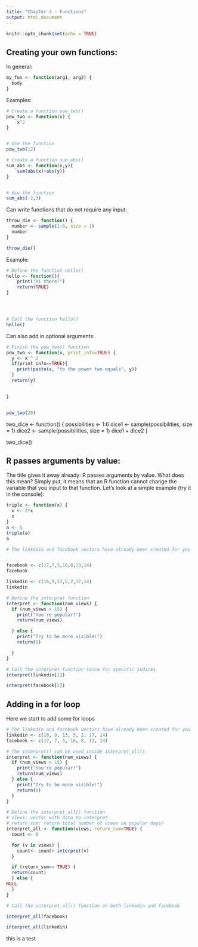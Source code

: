 ```yaml
---
title: "Chapter 3 - Functions"
output: html_document
---
```


```r
knitr::opts_chunk$set(echo = TRUE)
```


## Creating your own functions:

In general:

```r
my_fun <- function(arg1, arg2) {
  body
}
```

Examples:

```r
# Create a function pow_two()
pow_two <- function(x) {
    x^2
}


# Use the function
pow_two(12)

# Create a function sum_abs()
sum_abs <- function(x,y){
    sum(abs(x)+abs(y))
}


# Use the function
sum_abs(-2,3)
```


Can write functions that do not require any input:
```r
throw_die <- function() {
  number <- sample(1:6, size = 1)
  number
}

throw_die()
```

Example: 


```r
# Define the function hello()
hello <- function(){
    print("Hi there!")
    return(TRUE)
}




# Call the function hello()
hello()
```

Can also add in optional arguments:
```r
# Finish the pow_two() function
pow_two <- function(x, print_info=TRUE) {
  y <- x ^ 2
  if(print_info==TRUE){
    print(paste(x, "to the power two equals", y))
  }
  return(y)

  
}


pow_two(20)
```

two_dice <- function() {
  possibilities <- 1:6
  dice1 <- sample(possibilities, size = 1)
  dice2 <- sample(possibilities, size = 1)
  dice1 + dice2
}

two_dice()


## R passes arguments by value:


The title gives it away already: R passes arguments by value. What does this mean? Simply put, it means that an R function cannot change the variable that you input to that function. Let's look at a simple example (try it in the console):




```r

triple <- function(x) {
  x <- 3*x
  x
}
a <- 5
triple(a)
a
```

```r

# The linkedin and facebook vectors have already been created for you


facebook <- c(17,7,5,16,8,13,14)
facebook

linkedin <- c(16,9,13,5,2,17,14)
linkedin

# Define the interpret function
interpret <- function(num_views) {
  if (num_views > 15) {
    print("You're popular!")
    return(num_views)

  } else {
    print("Try to be more visible!")
    return(0)

  }
}

# Call the interpret function twice for specific indices
interpret(linkedin[1])

interpret(facebook[2])

```

## Adding in a for loop

Here we start to add some for loops

```r

# The linkedin and facebook vectors have already been created for you
linkedin <- c(16, 9, 13, 5, 2, 17, 14)
facebook <- c(17, 7, 5, 16, 8, 13, 14)

# The interpret() can be used inside interpret_all()
interpret <- function(num_views) {
  if (num_views > 15) {
    print("You're popular!")
    return(num_views)
  } else {
    print("Try to be more visible!")
    return(0)
  }
}

# Define the interpret_all() function
# views: vector with data to interpret
# return_sum: return total number of views on popular days?
interpret_all <- function(views, return_sum=TRUE) {
  count <- 0

  for (v in views) {
    count<- count+ interpret(v)
  }

  if (return_sum== TRUE) {
  return(count)   
  } else {
NULL
  }
}

# Call the interpret_all() function on both linkedin and facebook

interpret_all(facebook)

interpret_all(linkedin)


```
this is a test
